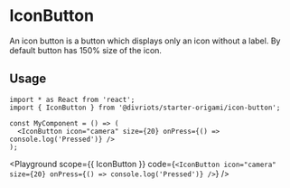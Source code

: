 


# IconButton

An icon button is a button which displays only an icon without a label. By default button has 150% size of the icon.

## Usage

```tsx
import * as React from 'react';
import { IconButton } from '@divriots/starter-origami/icon-button';

const MyComponent = () => (
  <IconButton icon="camera" size={20} onPress={() => console.log('Pressed')} />
);
```

<Playground
  scope={{ IconButton }}
  code={`
<IconButton
  icon="camera"
  size={20}
  onPress={() => console.log('Pressed')}
/>
`}
/>
